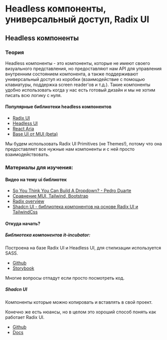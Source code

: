 # Headless компоненты, универсальный доступ, Radix UI

## Headless компоненты

### Теория

Headless компоненты - это компоненты, которые не имеют своего визуального представления, но
предоставляют нам API для управления внутренним состоянием компонента, а также поддерживают
универсальный доступ из коробки (взаимодействие с помощью клавиатуры, поддержка screen reader'ов и
т.д.). Такие компоненты удобно использовать когда у нас есть готовый дизайн и мы не хотим писать всю
логику с нуля.

#### Популярные библиотеки headless компонентов

- [Radix UI](https://www.radix-ui.com/primitives)
- [Headless UI](https://headlessui.dev/)
- [React Aria](https://react-spectrum.adobe.com/react-aria/index.html)
- [Base UI от MUI (beta)](https://mui.com/base-ui/getting-started/overview/)

Мы будем использовать Radix UI Primitives (не Themes!), потому что она предоставляет все нужные нам
компоненты и с ней просто взаимодействовать.

### Материалы для изучения:

#### Видео на тему ui библиотек

- [So You Think You Can Build A Dropdown? - Pedro Duarte](https://youtu.be/pcMYcjtWwVI)
- [Сравнение MUI, Tailwind, Bootstrap](https://youtu.be/CQuTF-bkOgc)
- [Radix overview](https://www.youtube.com/watch?v=EUrbuROiuaA)
- [Shadcn UI - библиотека компонентов на основе Radix UI и TailwindCss](https://www.youtube.com/watch?v=7MKEOfSP2s4)

#### Откуда начать?

##### Библиотека компонентов it-incubator:

Построена на базе Radix UI и Headless UI, для стилизации используется SASS.

- [Github](https://github.com/it-incubator/incubator-libs/tree/dev/packages/ui-kit/src/components)
- [Storybook](https://ui-kit.it-incubator.io/?path=/docs/getting-started-installation--docs)

Многие вопросы отпадут если просто посмотреть код.

##### Shadcn UI

Компоненты которые можно копировать и вставлять в свой проект.

Конечно же есть нюансы, но в целом это хороший способ понять как работает Radix UI.

- [Github](https://github.com/shadcn/ui)
- [Docs](https://ui.shadcn.com/)
